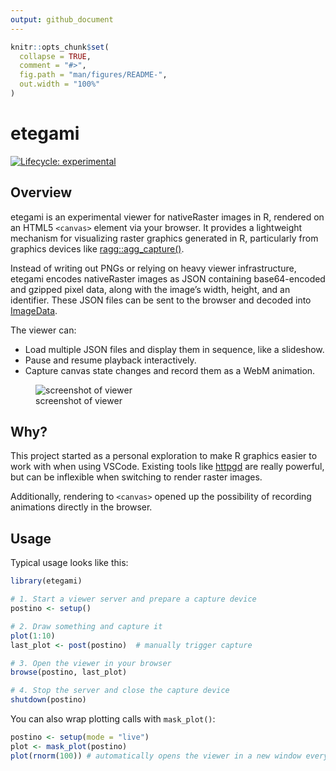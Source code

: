 ```yaml
---
output: github_document
---
```


<!-- README.md is generated from README.Rmd. Please edit that file -->

```r
knitr::opts_chunk$set(
  collapse = TRUE,
  comment = "#>",
  fig.path = "man/figures/README-",
  out.width = "100%"
)
```

# etegami

<!-- badges: start -->
[![Lifecycle: experimental](https://img.shields.io/badge/lifecycle-experimental-orange.svg)](https://lifecycle.r-lib.org/articles/stages.html#experimental)
<!-- badges: end -->

## Overview

etegami is an experimental viewer for nativeRaster images in R,
rendered on an HTML5 `<canvas>` element via your browser.
It provides a lightweight mechanism for visualizing raster graphics generated in R,
particularly from graphics devices like [ragg::agg_capture()](https://ragg.r-lib.org/reference/agg_capture.html).

Instead of writing out PNGs or relying on heavy viewer infrastructure,
etegami encodes nativeRaster images as JSON
containing base64-encoded and gzipped pixel data, along with the image's width, height, and an identifier.
These JSON files can be sent to the browser and decoded into [ImageData](https://developer.mozilla.org/en-US/docs/Web/API/ImageData).

The viewer can:

* Load multiple JSON files and display them in sequence, like a slideshow.
* Pause and resume playback interactively.
* Capture canvas state changes and record them as a WebM animation.

![screenshot of viewer](man/figures/viewer.png)

## Why?

This project started as a personal exploration to make R graphics easier to work with when using VSCode.
Existing tools like [httpgd](https://github.com/nx10/httpgd) are really powerful,
but can be inflexible when switching to render raster images.

Additionally, rendering to `<canvas>` opened up the possibility of recording animations directly in the browser.

## Usage

Typical usage looks like this:

```r
library(etegami)

# 1. Start a viewer server and prepare a capture device
postino <- setup()

# 2. Draw something and capture it
plot(1:10)
last_plot <- post(postino)  # manually trigger capture

# 3. Open the viewer in your browser
browse(postino, last_plot)

# 4. Stop the server and close the capture device
shutdown(postino)
```

You can also wrap plotting calls with `mask_plot()`:

```r
postino <- setup(mode = "live")
plot <- mask_plot(postino)
plot(rnorm(100)) # automatically opens the viewer in a new window every time `plot()` is called
```

